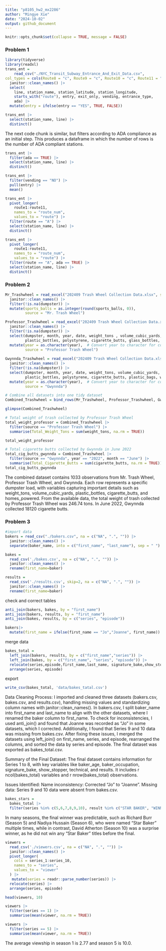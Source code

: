```yaml
---
title: "p8105_hw2_mx2286"
author: "Mingye Xie"
date: "2024-10-02"
output: github_document
---
```


```r
knitr::opts_chunk$set(collapse = TRUE, message = FALSE)
```
### Problem 1

```r
library(tidyverse)
library(readxl)
trans_ent = 
	read_csv("./NYC_Transit_Subway_Entrance_And_Exit_Data.csv",
col_types = cols(Route8 = "c", Route9 = "c", Route10 = "c", Route11 = "c")) |> 
  janitor::clean_names() |> 
  select(
    line, station_name, station_latitude, station_longitude, 
    starts_with("route"), entry, exit_only, vending, entrance_type, 
    ada) |> 
  mutate(entry = ifelse(entry == "YES", TRUE, FALSE))
```

```r
trans_ent |> 
  select(station_name, line) |> 
  distinct()
```

The next code chunk is similar, but filters according to ADA compliance as an initial step. This produces a dataframe in which the number of rows is the number of ADA compliant stations. 

```r
trans_ent |> 
  filter(ada == TRUE) |> 
  select(station_name, line) |> 
  distinct()
```

```r
trans_ent |> 
  filter(vending == "NO") |> 
  pull(entry) |> 
  mean()
```


```r
trans_ent |> 
  pivot_longer(
    route1:route11,
    names_to = "route_num",
    values_to = "route") |> 
  filter(route == "A") |> 
  select(station_name, line) |> 
  distinct()

trans_ent |> 
  pivot_longer(
    route1:route11,
    names_to = "route_num",
    values_to = "route") |> 
  filter(route == "A", ada == TRUE) |> 
  select(station_name, line) |> 
  distinct()
```
### Problem 2


```r
Mr_Trashwheel = read_excel("202409 Trash Wheel Collection Data.xlsx", sheet = 1, skip = 1) |> 
  janitor::clean_names() |> 
  filter(!is.na(dumpster)) |> 
  mutate(sports_balls = as.integer(round(sports_balls, 0)),
         source = "Mr. Trash Wheel")

Professor_Trashwheel = read_excel("202409 Trash Wheel Collection Data.xlsx", sheet = 2, skip = 1) |> 
  janitor::clean_names() |> 
  filter(!is.na(dumpster)) |> 
  select(dumpster, month, year, date, weight_tons , volume_cubic_yards,
         plastic_bottles, polystyrene, cigarette_butts, glass_bottles, plastic_bags, wrappers, homes_powered) |> 
  mutate(year = as.character(year),  # Convert year to character for consistency
         source = "Professor Trash Wheel")
 
Gwynnda_Trashwheel = read_excel("202409 Trash Wheel Collection Data.xlsx", sheet = 4, skip = 1) |> 
  janitor::clean_names() |> 
  filter(!is.na(dumpster)) |> 
  select(dumpster, month, year, date, weight_tons, volume_cubic_yards,
         plastic_bottles, polystyrene, cigarette_butts, plastic_bags, wrappers, homes_powered) |> 
  mutate(year = as.character(year),  # Convert year to character for consistency
         source = "Gwynnda")
```

```r
# Combine all datasets into one tidy dataset
Combined_Trashwheel = bind_rows(Mr_Trashwheel, Professor_Trashwheel, Gwynnda_Trashwheel)

glimpse(Combined_Trashwheel)

```
```r
# Total weight of trash collected by Professor Trash Wheel
total_weight_professor = Combined_Trashwheel |> 
  filter(source == "Professor Trash Wheel") |> 
  summarise(Total_Weight_Tons = sum(weight_tons, na.rm = TRUE))

total_weight_professor

```
```r
# Total cigarette butts collected by Gwynnda in June 2022
total_cig_butts_gwynnda = Combined_Trashwheel |> 
  filter(source == "Gwynnda", year == "2022", month == "June") |> 
  summarise(Total_Cigarette_Butts = sum(cigarette_butts, na.rm = TRUE))
total_cig_butts_gwynnda
```
The combined dataset contains 1033 observations from Mr. Trash Wheel, Professor Trash Wheel, and Gwynnda. Each row represents a specific dumpster load, with variables capturing important details such as weight_tons, volume_cubic_yards, plastic_bottles, cigarette_butts, and homes_powered. From the available data, the total weight of trash collected by Professor Trash Wheel was 246.74 tons. In June 2022, Gwynnda collected 18120 cigarette butts.


### Problem 3

```r
#import data
bakers = read_csv("./bakers.csv", na = c("NA", ".", "")) |> 
  janitor::clean_names() |> 
  separate(baker_name, into = c("first_name", "last_name"), sep = " ") 

bakes = 
  read_csv('./bakes.csv', na = c("NA", ".", "")) |> 
  janitor::clean_names() |> 
  rename(first_name=baker)

results = 
  read_csv('./results.csv', skip=2, na = c("NA", ".", "")) |> 
  janitor::clean_names() |> 
  rename(first_name=baker)
```

check and correct tables

```r
anti_join(bakers, bakes, by = "first_name")
anti_join(bakers, results, by = "first_name")
anti_join(bakes, results, by = c("series", "episode"))

bakers|>
  mutate(first_name = ifelse(first_name == "Jo","Joanne", first_name))
```

merge data

```r
bakes_total = 
  left_join(bakers, results, by = c("first_name","series")) |> 
  left_join(bakes, by = c("first_name", "series", "episode")) |> 
  relocate(series,episode,first_name,last_name, signature_bake,show_stopper,technical,result,baker_age, baker_occupation, hometown) |> 
  arrange(series, episode)
```

export

```r
write_csv(bakes_total, 'data/bakes_tatal.csv')
```
Data Cleaning Process:
I imported and cleaned three datasets (bakers.csv, bakes.csv, and results.csv), handling missing values and standardizing column names with janitor::clean_names(). In bakers.csv, I split baker_name into first_name and last_name to align with the other datasets, where I renamed the baker column to first_name. To check for inconsistencies, I used anti_join() and found that Joanne was recorded as "Jo" in some datasets, which I corrected. Additionally, I found that Series 9 and 10 data was missing from bakes.csv. After fixing these issues, I merged the datasets using left_join() on first_name, series, and episode, rearranged the columns, and sorted the data by series and episode. The final dataset was exported as bakes_total.csv.

Summary of the Final Dataset:
The final dataset contains information for Series 1 to 8, with key variables like baker_age, baker_occupation, signature_bake, show_stopper, technical, and results. It includes r ncol(bakes_total) variables and r nrow(bakes_total) observations.

Issues Identified:
Name inconsistency: Corrected "Jo" to "Joanne".
Missing data: Series 9 and 10 data were absent from bakes.csv.

```r
bakes_stars =
  bakes_total |>
  filter(series %in% c(5,6,7,8,9,10), result %in% c("STAR BAKER", "WINNER"))
```
In many seasons, the final winner was predictable, such as Richard Burr (Season 5) and Nadiya Hussain (Season 6), who were named "Star Baker" multiple times, while in contrast, David Atherton (Season 10) was a surprise winner, as he did not win any "Star Baker" titles before the final.

```r
viewers = 
  read_csv('./viewers.csv', na = c("NA", ".", "")) |>
  janitor::clean_names() |> 
  pivot_longer(
    cols = series_1:series_10,
    names_to = "series",
    values_to = "viewer"
  ) |> 
   mutate(series = readr::parse_number(series)) |>
  relocate(series) |>
  arrange(series, episode)

head(viewers, 10)

viewers |> 
  filter(series == 1) |> 
  summarise(mean(viewer, na.rm = TRUE))

viewers |> 
  filter(series == 5) |> 
  summarise(mean(viewer, na.rm = TRUE))
```

The average viewship in season 1 is 2.77 and season 5 is 10.0. 

